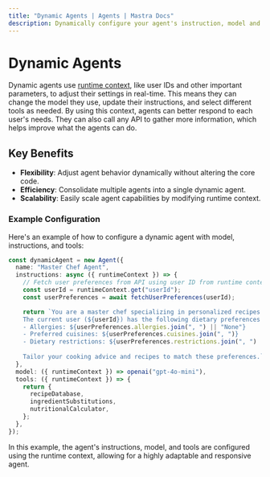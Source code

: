 ```yaml
---
title: "Dynamic Agents | Agents | Mastra Docs"
description: Dynamically configure your agent's instruction, model and tools using runtime context.
---
```


# Dynamic Agents

Dynamic agents use [runtime context](./runtime-variables), like user IDs and other important parameters, to adjust their settings in real-time. This means they can change the model they use, update their instructions, and select different tools as needed. By using this context, agents can better respond to each user's needs. They can also call any API to gather more information, which helps improve what the agents can do.

## Key Benefits

- **Flexibility**: Adjust agent behavior dynamically without altering the core code.
- **Efficiency**: Consolidate multiple agents into a single dynamic agent.
- **Scalability**: Easily scale agent capabilities by modifying runtime context.

### Example Configuration

Here's an example of how to configure a dynamic agent with model, instructions, and tools:

```typescript
const dynamicAgent = new Agent({
  name: "Master Chef Agent",
  instructions: async ({ runtimeContext }) => {
    // Fetch user preferences from API using user ID from runtime context
    const userId = runtimeContext.get("userId");
    const userPreferences = await fetchUserPreferences(userId);

    return `You are a master chef specializing in personalized recipes. 
    The current user (${userId}) has the following dietary preferences:
    - Allergies: ${userPreferences.allergies.join(", ") || "None"}
    - Preferred cuisines: ${userPreferences.cuisines.join(", ")}
    - Dietary restrictions: ${userPreferences.restrictions.join(", ") || "None"}
    
    Tailor your cooking advice and recipes to match these preferences.`;
  },
  model: ({ runtimeContext }) => openai("gpt-4o-mini"),
  tools: ({ runtimeContext }) => {
    return {
      recipeDatabase,
      ingredientSubstitutions,
      nutritionalCalculator,
    };
  },
});
```

In this example, the agent's instructions, model, and tools are configured using the runtime context, allowing for a highly adaptable and responsive agent.
